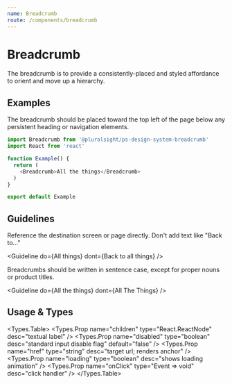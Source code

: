 ```yaml
---
name: Breadcrumb
route: /components/breadcrumb
---
```




# Breadcrumb

<Intro>
  The breadcrumb is to provide a consistently-placed and styled affordance to orient and move up a hierarchy.
</Intro>

## Examples

The breadcrumb should be placed toward the top left of the page below any persistent heading or navigation elements.

```typescript
import Breadcrumb from '@pluralsight/ps-design-system-breadcrumb'
import React from 'react'

function Example() {
  return (
    <Breadcrumb>All the things</Breadcrumb>
  )
}

export default Example
```

## Guidelines

Reference the destination screen or page directly. Don't add text like "Back to..."

<Guideline
  do={<Breadcrumb>All things</Breadcrumb>}
  dont={<Breadcrumb>Back to all things</Breadcrumb>}
/>

Breadcrumbs should be written in sentence case, except for proper nouns or product titles.

<Guideline
  do={<Breadcrumb>All the things</Breadcrumb>}
  dont={<Breadcrumb>All The Things</Breadcrumb>}
/>

## Usage & Types

<Usage
  install="npm install @pluralsight/ps-design-system-breadcrumb"
  import="import Breadcrumb from '@pluralsight/ps-design-system-breadcrumb'"
  packageName="breadcrumb"
/>

<Types.Table>
  <Types.Prop name="children" type="React.ReactNode" desc="textual label" />
    <Types.Prop name="disabled" type="boolean" desc="standard input disable flag" default="false" />
  <Types.Prop name="href" type="string" desc="target url; renders anchor" />
    <Types.Prop name="loading" type="boolean" desc="shows loading animation" />
    <Types.Prop name="onClick" type="Event => void" desc="click handler" />
</Types.Table>
